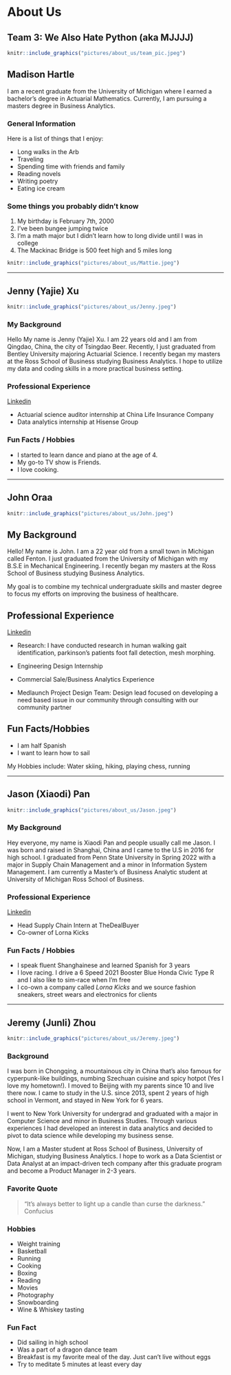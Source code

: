 # About Us 

## Team 3: We Also Hate Python (aka MJJJJ) {-}

```r
knitr::include_graphics("pictures/about_us/team_pic.jpeg")
```

## Madison Hartle {-}

I am a recent graduate from the University of Michigan where I earned a bachelor's degree in Actuarial Mathematics. Currently, I am pursuing a masters degree in Business Analytics.


### General Information {-}

Here is a list of things that I enjoy:

- Long walks in the Arb
- Traveling 
- Spending time with friends and family
- Reading novels
- Writing poetry
- Eating ice cream


### Some things you probably didn't know {-}

1. My birthday is February 7th, 2000
2. I've been bungee jumping twice
3. I'm a math major but I didn't learn how to long divide until I was in college
4. The Mackinac Bridge is 500 feet high and 5 miles long


```r
knitr::include_graphics("pictures/about_us/Mattie.jpeg")
```
*****

## Jenny (Yajie) Xu {-}

```r
knitr::include_graphics("pictures/about_us/Jenny.jpeg")
```

### My Background {-}

Hello My name is Jenny (Yajie) Xu. I am 22 years old and I am from Qingdao, China, the city of Tsingdao Beer. Recently, I just graduated from Bentley University majoring Actuarial Science. I recently began my masters at the Ross School of Business studying Business Analytics. I hope to utilize my data and coding skills in a more practical business setting. 

### Professional Experience {-}
[Linkedin](https://www.linkedin.com/in/yajie-xu-51b0a017b/)

* Actuarial science auditor internship at China Life Insurance Company
* Data analytics internship at Hisense Group

### Fun Facts / Hobbies {-}
* I started to learn dance and piano at the age of 4.
* My go-to TV show is Friends.
* I love cooking.

*****

## John Oraa {-}

```r
knitr::include_graphics("pictures/about_us/John.jpeg")
```

## My Background {-}

Hello! My name is John. I am a 22 year old from a small town in Michigan called Fenton. I just graduated from the University of Michigan with my B.S.E in Mechanical Engineering. I recently began my masters at the Ross School of Business studying Business Analytics. 

My goal is to combine my technical undergraduate skills and master degree to focus my efforts on improving the business of healthcare. 



## Professional Experience {-}
[Linkedin](https://www.linkedin.com/in/johnoraa/)

- Research: I have conducted research in human walking gait identification, parkinson's patients foot fall detection, mesh morphing.

- Engineering Design Internship

- Commercial Sale/Business Analytics Experience 

- Medlaunch Project Design Team: Design lead focused on developing a need based issue in our community through consulting with our community partner


## Fun Facts/Hobbies {-}
- I am half Spanish
- I want to learn how to sail

My Hobbies include: Water skiing, hiking, playing chess, running


*****

## Jason (Xiaodi) Pan {-}

```r
knitr::include_graphics("pictures/about_us/Jason.jpeg")
```

### My Background {-}

Hey everyone, my name is Xiaodi Pan and people usually call me Jason.
I was born and raised in Shanghai, China and I came to the U.S in 2016 for high school. I graduated from Penn State University in Spring 2022 with a major in Supply Chain Management and a minor in Information System Management. I am currently a Master's of Business Analytic student at University of Michigan Ross School of Business.
  
### Professional Experience {-}
[Linkedin](https://www.linkedin.com/in/xiaodi-jason-pan/)

* Head Supply Chain Intern at TheDealBuyer
* Co-owner of Lorna Kicks

### Fun Facts / Hobbies {-}
* I speak fluent Shanghainese and learned Spanish for 3 years
* I love racing. I drive a 6 Speed 2021 Booster Blue Honda Civic Type R and I also like to sim-race when I'm free
* I co-own a company called _Lorna Kicks_ and we source fashion sneakers, street wears and electronics for clients

*****

## Jeremy (Junli) Zhou {-}

```r
knitr::include_graphics("pictures/about_us/Jeremy.jpeg")
```

### Background {-}
I was born in Chongqing, a mountainous city in China that's also famous for cyperpunk-like buildings, numbing Szechuan cuisine and spicy hotpot (Yes I love my hometown!). I moved to Beijing with my parents since 10 and live there now. I came to study in the U.S. since 2013, spent 2 years of high school in Vermont, and stayed in New York for 6 years. 

I went to New York University for undergrad and graduated with a major in Computer Science and minor in Business Studies. Through various experiences I had developed an interest in data analytics and decided to pivot to data science while developing my business sense.

Now, I am a Master student at Ross School of Business, University of Michigan, studying Business Analytics. I hope to work as a Data Scientist or Data Analyst at an impact-driven tech company after this graduate program and become a Product Manager in 2-3 years.

### Favorite Quote {-}
> "It's always better to light up a candle than curse the darkness." Confucius

### Hobbies {-}
* Weight training
* Basketball
* Running
* Cooking
* Boxing
* Reading
* Movies
* Photography
* Snowboarding
* Wine & Whiskey tasting

### Fun Fact {-}
* Did sailing in high school
* Was a part of a dragon dance team
* Breakfast is my favorite meal of the day. Just can't live without eggs
* Try to meditate 5 minutes at least every day